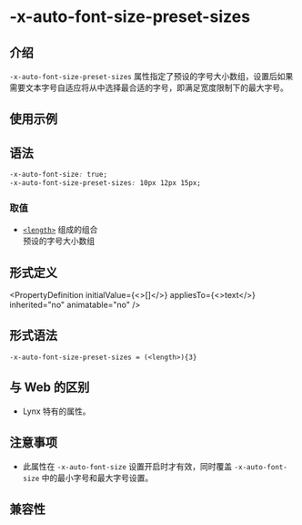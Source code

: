 # -x-auto-font-size-preset-sizes

## 介绍

`-x-auto-font-size-preset-sizes` 属性指定了预设的字号大小数组，设置后如果需要文本字号自适应将从中选择最合适的字号，即满足宽度限制下的最大字号。

## 使用示例


<Go
  example="css-api"
  defaultFile="src/-x-auto-font-size-preset-sizes/App.tsx"
  img="https://lf-lynx.tiktok-cdns.com/obj/lynx-artifacts-oss-sg/lynx-website/assets/doc/css/-x-auto-font-size.jpg"
  defaultEntryFile="dist/-x-auto-font-size-preset-sizes.lynx.bundle"
  entry="src/-x-auto-font-size-preset-sizes"
/>

## 语法

```css
-x-auto-font-size: true;
-x-auto-font-size-preset-sizes: 10px 12px 15px;
```

### 取值

- [`<length>`](/api/css/data-type/length.mdx) 组成的组合 <br/>
  预设的字号大小数组

## 形式定义


<PropertyDefinition
  initialValue={<>[]</>}
  appliesTo={<>text</>}
  inherited="no"
  animatable="no"
/>

## 形式语法

```
-x-auto-font-size-preset-sizes = (<length>){3}
```

## 与 Web 的区别

- Lynx 特有的属性。

## 注意事项

- 此属性在 `-x-auto-font-size` 设置开启时才有效，同时覆盖 `-x-auto-font-size` 中的最小字号和最大字号设置。

## 兼容性


<LegacyCompatTable metadata="css/properties/-x-auto-font-size-preset-sizes" />
